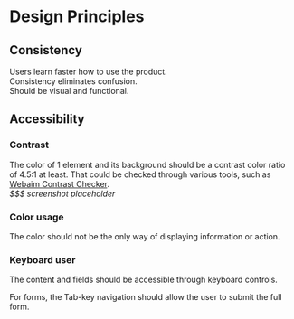
<Meta title="Design Principles" />

# Design Principles

## Consistency

Users learn faster how to use the product.\
Consistency eliminates confusion.\
Should be visual and functional.

## Accessibility

### Contrast

The color of 1 element and its background should be a contrast color ratio of 4.5:1 at least.
That could be checked through various tools, such as [Webaim Contrast Checker](https://webaim.org/resources/contrastchecker/).\
*$$$ screenshot placeholder*

### Color usage

The color should not be the only way of displaying information or action.

### Keyboard user

The content and fields should be accessible through keyboard controls.

For forms, the Tab-key navigation should allow the user to submit the full form.
